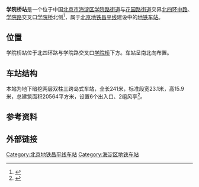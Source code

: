 {{noteTA
|G1=Railway}}
{{BJ Future infrastructure}}{{future public transportation}}
{{Infobox station
|name = 学院桥
|eng_name = Xueyuanqiao
|linecolour = {{北京地铁颜色|昌}}
|image = Construction site of Xueyuanqiao Station (20211221153510).jpg
|caption = 车站工地（2021年12月）
|other_name = 
|country = {{PRC}}
|borough = [[北京市|北京市]][[海淀区|海淀区]][[学院路街道_(北京市)|学院路街道]]与[[花园路街道_(北京市)|花园路街道]]交界
|address = [[北京四环路|北四环中路]]、[[学院路_(北京)|学院路]]交叉口[[学院桥_(北京)|学院桥]]北侧
|coordinates = {{Coord|39.98556|116.34727|type:railwaystation_region:CN-11_source:GoogleMaps|display=inline,title}}
|elevation = 
|operator = [[北京市地铁运营有限公司|北京市地铁运营有限公司]]
|lines = {{北京地铁线路名|昌|SL}}
|distance = 
|platform = 1个[[分离式站台|分离]][[岛式站台|岛式站台]]
|tracks = 2条
|bus_routes = 
|bus_stands = 
|connections = 
|structure = 地下车站
|hall = 分离式站厅
|depth = 
|levels = 
|interchange = 
|exits = 
|elevator = 
|escalator = 
|architect = 
|architectural_style = 
|colour = 
|type = 
|status = 建设中
|code = 
|zone = 
|classification = 
|website = 
|built = 
|open = 
|opening = 2022年末<ref>{{cite web|url=http://zdb.beijing.gov.cn/bjzdxmb/gdjt/202202/ceba2ad5e502430a90e9d541c3414732.shtml|title=昌平线南延一期全线复工达产 力保年度通车目标实现|publisher=[[北京市重大项目建设指挥部办公室|北京市重大项目建设指挥部办公室]]|date=2022-02-28|quote=清河站-学院桥站共8.2公里计划于今年年底开通试运营|accessdate=2022-03-01|archive-date=2022-03-01|archive-url=https://web.archive.org/web/20220301140049/http://zdb.beijing.gov.cn/bjzdxmb/gdjt/202202/ceba2ad5e502430a90e9d541c3414732.shtml}}</ref>
|closed = 
|pass_year = 
|passengers = 
|pass_system = 
|pass_rank = 
|mpassengers = 
|trains = 
|station_hours = 
|hours = 
|first = 
|last = 
|adjacent = {{adjacent stations|system=北京地铁|line=昌|left=六道口|right=西土城|type=建设中|note-mid={{BJS Dater|昌||time|开通}}}}
|other_services = 
|route_map = 
}}
'''学院桥站'''是一个位于中国[[北京市|北京市]][[海淀区|海淀区]][[学院路街道_(北京市)|学院路街道]]与[[花园路街道_(北京市)|花园路街道]]交界[[北京四环路|北四环中路]]、[[学院路_(北京)|学院路]]交叉口[[学院桥_(北京)|学院桥]]北侧<ref name="l17-19-cp">{{cite web|url=http://yewu.ghzrzyw.beijing.gov.cn/zkdncmsUploadFile/gwzykfile/ueditor/20210719/1416957941243760641.pdf|title=轨道交通17号线、19号线一期、昌平线南延一期工程沿线车站命名预案|publisher=[[北京市规划和自然资源委员会|北京市规划和自然资源委员会]]|date=2021-07-19|accessdate=2021-07-20}}{{Dead link}}</ref>，属于[[北京地铁|北京地铁]][[北京地铁昌平线|昌平线]]建设中的[[地铁车站|地铁车站]]。

== 位置 ==
学院桥站位于北四环路与学院路交叉口[[学院桥_(北京)|学院桥]]下方。车站呈南北向布置。

== 车站结构 ==
本站为地下暗挖两层双柱三跨岛式车站，全长241米，标准段宽23.1米，高15.9米，总建筑面积20564平方米，设置6个出入口、2组风亭<ref>{{cite web|url=https://www.bidcenter.com.cn/newscontent-112694345-4.html|title=【2020-829】(第二次)北京市昌平线南延工程03合同段区间大断面，新增3号、2号横通道，洞内排水措施劳务分包工程招标公告|publisher=中铁北京工程局集团有限公司建筑分公司|date=2020-11-18|accessdate=2021-10-26|archive-date=2021-10-27|archive-url=https://web.archive.org/web/20211027053600/https://www.bidcenter.com.cn/newscontent-112694345-4.html}}</ref>。

== 参考资料 ==
{{reflist}}

== 外部链接 ==
{{Commonscat|Xueyuanqiao Station}}

{{北京地铁昌平线}}

[[Category:北京地铁昌平线车站|Category:北京地铁昌平线车站]]
[[Category:海淀区地铁车站|Category:海淀区地铁车站]]